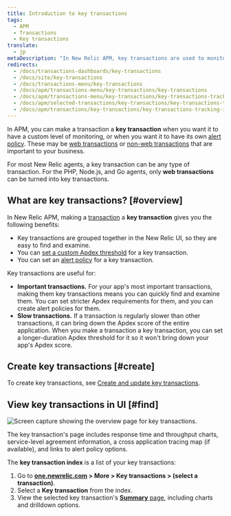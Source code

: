 ```yaml
---
title: Introduction to key transactions
tags:
  - APM
  - Transactions
  - Key transactions
translate:
  - jp
metaDescription: "In New Relic APM, key transactions are used to monitor your application's important or unique transactions and processes."
redirects:
  - /docs/transactions-dashboards/key-transactions
  - /docs/site/key-transactions
  - /docs/transactions-menu/key-transactions
  - /docs/apm/transactions-menu/key-transactions/key-transactions
  - /docs/apm/transactions-menu/key-transactions/key-transactions-tracking-important-transactions-or-events
  - /docs/apm/selected-transactions/key-transactions/key-transactions-tracking-important-transactions-or-events
  - /docs/apm/transactions/key-transactions/key-transactions-tracking-important-transactions-or-events
---
```


In APM, you can make a transaction a **key transaction** when you want it to have a custom level of monitoring, or when you want it to have its own [alert policy](/docs/apm/transactions/key-transactions/view-key-transactions-alert-information). These may be [web transactions](/docs/using-new-relic/welcome-new-relic/getting-started/glossary#transaction) or [non-web transactions](/docs/using-new-relic/welcome-new-relic/getting-started/glossary#non-web-transaction) that are important to your business.

For most New Relic agents, a key transaction can be any type of transaction. For the PHP, Node.js, and Go agents, only **web transactions** can be turned into key transactions.

## What are key transactions? [#overview]

In New Relic APM, making a [transaction](/docs/apm/transactions/intro-transactions/transactions-new-relic-apm) a **key transaction** gives you the following benefits:

* Key transactions are grouped together in the New Relic UI, so they are easy to find and examine.
* You can [set a custom Apdex threshold](/docs/apm/transactions/key-transactions/create-key-transactions#apdex) for a key transaction.
* You can set an [alert policy](/docs/apm/transactions/key-transactions/view-key-transactions-alert-information) for a key transaction.

Key transactions are useful for:

* **Important transactions.** For your app's most important transactions, making them key transactions means you can quickly find and examine them. You can set stricter Apdex requirements for them, and you can create alert policies for them.
* **Slow transactions.** If a transaction is regularly slower than other transactions, it can bring down the Apdex score of the entire application. When you make a transaction a key transaction, you can set a longer-duration Apdex threshold for it so it won't bring down your app's Apdex score.

## Create key transactions [#create]

To create key transactions, see [Create and update key transactions](/docs/apm/transactions/key-transactions/create-update-key-transactions).

## View key transactions in UI [#find]

![Screen capture showing the overview page for key transactions.](./images/key-trx-overview.png "key-trx-overview.png")

<figcaption>
  The key transaction's page includes response time and throughput charts, service-level agreement information, a cross application tracing map (if available), and links to alert policy options.
</figcaption>

The **key transaction index** is a list of your key transactions:

1. Go to **[one.newrelic.com](https://one.newrelic.com) > More > Key transactions > (select a transaction)**.
2. Select a **Key transaction** from the index.
3. View the selected key transaction's [**Summary** page](/docs/apm/transactions/key-transactions/viewing-key-transactions), including charts and drilldown options.
